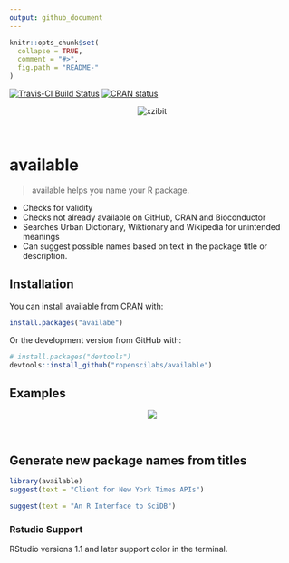 ```yaml
---
output: github_document
---
```


<!-- README.md is generated from README.Rmd. Please edit that file -->

```r
knitr::opts_chunk$set(
  collapse = TRUE,
  comment = "#>",
  fig.path = "README-"
)
```

[![Travis-CI Build Status](https://travis-ci.org/ropenscilabs/available.svg?branch=master)](https://travis-ci.org/ropenscilabs/available)
[![CRAN status](http://www.r-pkg.org/badges/version/available)](https://cran.r-project.org/package=available)
<p align="center">
  <img src="http://i.imgur.com/1KZn3Z5.jpg" alt="xzibit">
</p>
\ 

# available

> available helps you name your R package.

- Checks for validity
- Checks not already available on GitHub, CRAN and Bioconductor
- Searches Urban Dictionary, Wiktionary and Wikipedia for unintended meanings
- Can suggest possible names based on text in the package title or description.

## Installation

You can install available from CRAN with:

```r
install.packages("availabe")
```

Or the development version from GitHub with:

```r
# install.packages("devtools")
devtools::install_github("ropenscilabs/available")
```

## Examples

<p align="center">
  <img src="http://i.imgur.com/tA1VdaH.png">
</p>
\ 

## Generate new package names from titles
```r
library(available)
suggest(text = "Client for New York Times APIs")

suggest(text = "An R Interface to SciDB")
```

### Rstudio Support
RStudio versions 1.1 and later support color in the terminal.
